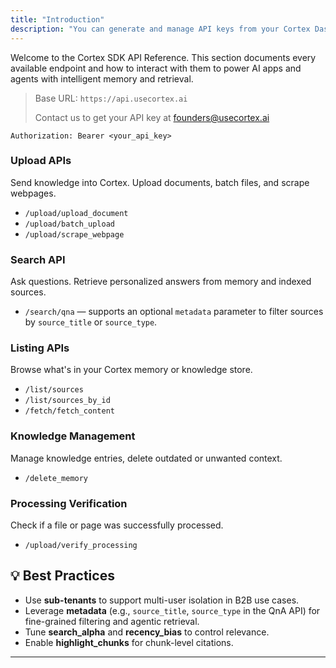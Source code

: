 ```yaml
---
title: "Introduction"
description: "You can generate and manage API keys from your Cortex Dashboard. All endpoints require an API key sent as a Bearer token in the Authorization header."
---
```


Welcome to the Cortex SDK API Reference. This section documents every available endpoint and how to interact with them to power AI apps and agents with intelligent memory and retrieval.

> Base URL: `https://api.usecortex.ai`
>
> Contact us to get your API key at [founders@usecortex.ai](mailto:founders@usecortex.ai)

```mdx
Authorization: Bearer <your_api_key>
```

### **Upload APIs**

Send knowledge into Cortex. Upload documents, batch files, and scrape webpages.

- `/upload/upload_document`
- `/upload/batch_upload`
- `/upload/scrape_webpage`

### **Search API**

Ask questions. Retrieve personalized answers from memory and indexed sources.

- `/search/qna` — supports an optional `metadata` parameter to filter sources by `source_title` or `source_type`.

### **Listing APIs**

Browse what's in your Cortex memory or knowledge store.

- `/list/sources`
- `/list/sources_by_id`
- `/fetch/fetch_content`

### **Knowledge Management**

Manage knowledge entries, delete outdated or unwanted context.

- `/delete_memory`

### **Processing Verification**

Check if a file or page was successfully processed.

- `/upload/verify_processing`

## 💡 Best Practices

- Use **sub-tenants** to support multi-user isolation in B2B use cases.
- Leverage **metadata** (e.g., `source_title`, `source_type` in the QnA API) for fine-grained filtering and agentic retrieval.
- Tune **search_alpha** and **recency_bias** to control relevance.
- Enable **highlight_chunks** for chunk-level citations.

---